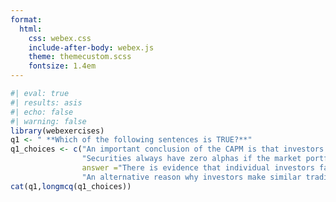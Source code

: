 ```yaml
---
format:
  html:
    css: webex.css
    include-after-body: webex.js
    theme: themecustom.scss
    fontsize: 1.4em
---
```




```r
#| eval: true
#| results: asis
#| echo: false
#| warning: false
library(webexercises)
q1 <- " **Which of the following sentences is TRUE?**"
q1_choices <- c("An important conclusion of the CAPM is that investors should never hold the market portfolio combined with risk-free investments.", 
                "Securities always have zero alphas if the market portfolio that is used is not a good proxy for the true market portfolio.",
                answer ="There is evidence that individual investors fail to diversify their portfolios adequately (underdiversification bias) and favor investments in companies they are familiar with (familiarity bias).",
                "An alternative reason why investors make similar trading errors is that they are actively trying to follow each other’s behavior. This phenomenon, in which individuals imitate each other’s actions, is referred to as disposition effect.")
cat(q1,longmcq(q1_choices))

```






